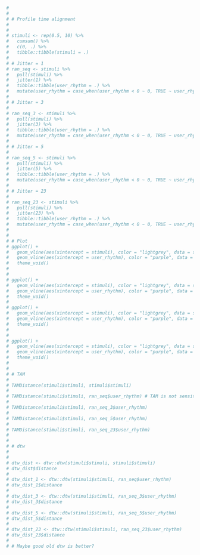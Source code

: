 

```r

#
#
# # Profile time alignment
#
#
# stimuli <- rep(0.5, 10) %>%
#   cumsum() %>%
#   c(0, .) %>%
#   tibble::tibble(stimuli = .)
#
# # Jitter = 1
# ran_seq <- stimuli %>%
#   pull(stimuli) %>%
#   jitter(1) %>%
#   tibble::tibble(user_rhythm = .) %>%
#   mutate(user_rhythm = case_when(user_rhythm < 0 ~ 0, TRUE ~ user_rhythm))
#
# # Jitter = 3
#
# ran_seq_3 <- stimuli %>%
#   pull(stimuli) %>%
#   jitter(3) %>%
#   tibble::tibble(user_rhythm = .) %>%
#   mutate(user_rhythm = case_when(user_rhythm < 0 ~ 0, TRUE ~ user_rhythm))
#
# # Jitter = 5
#
# ran_seq_5 <- stimuli %>%
#   pull(stimuli) %>%
#   jitter(5) %>%
#   tibble::tibble(user_rhythm = .) %>%
#   mutate(user_rhythm = case_when(user_rhythm < 0 ~ 0, TRUE ~ user_rhythm))
#
# # Jitter = 23
#
# ran_seq_23 <- stimuli %>%
#   pull(stimuli) %>%
#   jitter(23) %>%
#   tibble::tibble(user_rhythm = .) %>%
#   mutate(user_rhythm = case_when(user_rhythm < 0 ~ 0, TRUE ~ user_rhythm))
#
#
# # Plot
# ggplot() +
#   geom_vline(aes(xintercept = stimuli), color = "lightgrey", data = stimuli) +
#   geom_vline(aes(xintercept = user_rhythm), color = "purple", data = ran_seq) +
#   theme_void()
#
#
# ggplot() +
#   geom_vline(aes(xintercept = stimuli), color = "lightgrey", data = stimuli) +
#   geom_vline(aes(xintercept = user_rhythm), color = "purple", data = ran_seq_3) +
#   theme_void()
#
# ggplot() +
#   geom_vline(aes(xintercept = stimuli), color = "lightgrey", data = stimuli) +
#   geom_vline(aes(xintercept = user_rhythm), color = "purple", data = ran_seq_5) +
#   theme_void()
#
#
# ggplot() +
#   geom_vline(aes(xintercept = stimuli), color = "lightgrey", data = stimuli) +
#   geom_vline(aes(xintercept = user_rhythm), color = "purple", data = ran_seq_11) +
#   theme_void()
#
#
# # TAM
#
# TAMDistance(stimuli$stimuli, stimuli$stimuli)
#
# TAMDistance(stimuli$stimuli, ran_seq$user_rhythm) # TAM is not sensitive to small perturbations..?
#
# TAMDistance(stimuli$stimuli, ran_seq_3$user_rhythm)
#
# TAMDistance(stimuli$stimuli, ran_seq_5$user_rhythm)
#
# TAMDistance(stimuli$stimuli, ran_seq_23$user_rhythm)
#
#
# # dtw
#
#
# dtw_dist <- dtw::dtw(stimuli$stimuli, stimuli$stimuli)
# dtw_dist$distance
#
# dtw_dist_1 <- dtw::dtw(stimuli$stimuli, ran_seq$user_rhythm)
# dtw_dist_1$distance
#
# dtw_dist_3 <- dtw::dtw(stimuli$stimuli, ran_seq_3$user_rhythm)
# dtw_dist_3$distance
#
# dtw_dist_5 <- dtw::dtw(stimuli$stimuli, ran_seq_5$user_rhythm)
# dtw_dist_5$distance
#
# dtw_dist_23 <- dtw::dtw(stimuli$stimuli, ran_seq_23$user_rhythm)
# dtw_dist_23$distance
#
# # Maybe good old dtw is better?

```
